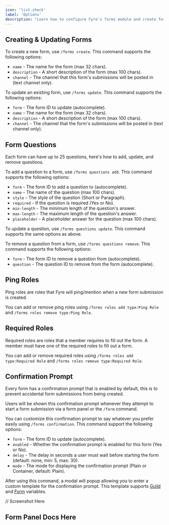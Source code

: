 ```yaml
---
icon: 'list-check'
label: 'Options'
description: "Learn how to configure Fyre's forms module and create forms."
---
```


## Creating & Updating Forms
To create a new form, use `/forms create`. This command supports the following options:

- `name` - The name for the form (max 32 chars).
- `description` - A short description of the form (max 100 chars).
- `channel` - The channel that this form's submissions will be posted in (text channel only).

To update an existing form, use `/forms update`. This command supports the following options:

- `form` - The form ID to update (autocomplete).
- `name` - The name for the form (max 32 chars).
- `description` - A short description of the form (max 100 chars).
- `channel` - The channel that the form's submissions will be posted in (text channel only).


## Form Questions
Each form can have up to 25 questions, here's how to add, update, and remove questions.

To add a question to a form, use `/forms questions add`. This command supports the following options:

- `form` - The form ID to add a question to (autocomplete).
- `name` - The name of the question (max 100 chars).
- `style` - The style of the question (Short or Paragraph).
- `required` - If the question is required (Yes or No).
- `min-length` - The minimum length of the question's answer.
- `max-length` - The maximum length of the question's answer.
- `placeholder` - A placeholder answer for the question (max 100 chars).

To update a question, use `/forms questions update`. This command supports the same options as above.

To remove a question from a form, use `/forms questions remove`. This command supports the following options:

- `form` - The form ID to remove a question from (autocomplete).
- `question` - The question ID to remove from the form (autocomplete).


## Ping Roles
Ping roles are roles that Fyre will ping/mention when a new form submission is created.

You can add or remove ping roles using
`/forms roles add type:Ping Role` and `/forms roles remove type:Ping Role`.


## Required Roles
Required roles are roles that a member requires to fill out the form.
A member must have one of the required roles to fill out a form.

You can add or remove required roles using
`/forms roles add type:Required Role` and `/forms roles remove type:Required Role`.


## Confirmation Prompt
Every form has a confirmation prompt that is enabled by default,
this is to prevent accidental form submissions from being created.

Users will be shown this confirmation prompt whenever they attempt 
to start a form submission via a form panel or the `/form` command.

You can customize this confirmation prompt to say whatever you prefer easily using `/forms confirmation`.
This command support the following options:

- `form` - The form ID to update (autocomplete).
- `enabled` - Whether the confirmation prompt is enabled for this form (Yes or No).
- `delay` - The delay in seconds a user must wait before starting the form (default: none, min: 5, max: 30).
- `mode` - The mode for displaying the confirmation prompt (Plain or Container, default: Plain).

After using this command, a modal will popup allowing you to enter a custom template for the confirmation prompt.
This template supports [Guild](/templating/variables#guild%2Fserver-variables)
and [Form](/templating/variables#feature-specific-variables) variables.

// Screenshot Here


## Form Panel Docs Here
